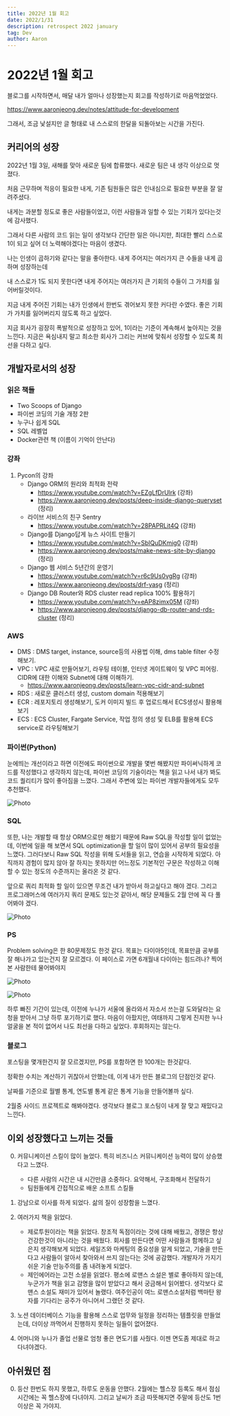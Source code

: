 ```yaml
---
title: 2022년 1월 회고
date: 2022/1/31
description: retrospect 2022 january
tag: Dev
author: Aaron
---
```


# 2022년 1월 회고

블로그를 시작하면서, 매달 내가 얼마나 성장했는지 회고를 작성하기로 마음먹었었다.

https://www.aaronjeong.dev/notes/attitude-for-development

그래서, 조금 낯설지만 글 형태로 내 스스로의 한달을 되돌아보는 시간을 가진다.

## 커리어의 성장

2022년 1월 3일, 새해를 맞아 새로운 팀에 합류했다. 새로운 팀은 내 생각 이상으로 멋졌다.

처음 근무하며 적응이 필요한 내게, 기존 팀원들은 많은 인내심으로 필요한 부분을 잘 알려주셨다.

내게는 과분할 정도로 좋은 사람들이었고, 이런 사람들과 일할 수 있는 기회가 있다는것에 감사했다.

그래서 다른 사람의 코드 읽는 일이 생각보다 간단한 일은 아니지만, 최대한 빨리 스스로 1이 되고 싶어 더 노력해야겠다는 마음이 생겼다.

나는 인생이 곱하기와 같다는 말을 좋아한다. 내게 주어지는 여러가지 큰 수들을 내게 곱하며 성장하는데

내 스스로가 1도 되지 못한다면 내게 주어지는 여러가지 큰 기회의 수들이 그 가치를 잃어버릴것이다.

지금 내게 주어진 기회는 내가 인생에서 한번도 겪어보지 못한 커다란 수였다. 좋은 기회가 가치를 잃어버리지 않도록 하고 싶었다.

지금 회사가 굉장히 폭발적으로 성장하고 있어, 1이라는 기준이 계속해서 높아지는 것을 느낀다. 지금은 욕심내지 말고 최소한 회사가 그리는 커브에 맞춰서 성장할 수 있도록 최선을 다하고 싶다.

## 개발자로서의 성장


### 읽은 책들

- Two Scoops of Django
- 파이썬 코딩의 기술 개정 2판
- 누구나 쉽게 SQL
- SQL 레벨업
- Docker관련 책 (이름이 기억이 안난다)

### 강좌

1. Pycon의 강좌
    - Django ORM의 원리와 최적화 전략
        - https://www.youtube.com/watch?v=EZgLfDrUlrk (강좌)
        - https://www.aaronjeong.dev/posts/deep-inside-django-queryset (정리)
    - 라이브 서비스의 친구 Sentry
        - https://www.youtube.com/watch?v=28PAPRLit4Q (강좌)
    - Django를 Django답게 뉴스 사이트 만들기
        - https://www.youtube.com/watch?v=SbIQuDKmig0 (강좌)
        - https://www.aaronjeong.dev/posts/make-news-site-by-django (정리)
    - Django 웹 서비스 5년간의 운영기
        - https://www.youtube.com/watch?v=r6c9Us0vgRg (강좌)
        - https://www.aaronjeong.dev/posts/drf-yasg (정리)
    - Django DB Router와 RDS cluster read replica 100% 활용하기
        - https://www.youtube.com/watch?v=eAP8zimx05M (강좌)
        - https://www.aaronjeong.dev/posts/django-db-router-and-rds-cluster (정리)

### AWS
- DMS : DMS target, instance, source등의 사용법 이해, dms table filter 수정해보기.
- VPC : VPC 새로 만들어보기, 라우팅 테이블, 인터넷 게이트웨이 및 VPC 피어링. CIDR에 대한
  이해와 Subnet에 대해 이해하기.
    - https://www.aaronjeong.dev/posts/learn-vpc-cidr-and-subnet
- RDS : 새로운 클러스터 생성, custom domain 적용해보기
- ECR : 레포지토리 생성해보기, 도커 이미지 빌드 후 업로드해서 ECS생성시 활용해보기
- ECS : ECS Cluster, Fargate Service, 작업 정의 생성 및 ELB를 활용해 ECS service로 라우팅해보기

### 파이썬(Python)
눈에띄는 개선이라고 하면 이전에도 파이썬으로 개발을 몇번 해봤지만 파이써닉하게 코드를 작성했다고 생각하지 않는데, 파이썬 코딩의 기술이라는 책을 읽고 나서 내가 봐도 코드 퀄리티가 많이 좋아짐을 느꼈다. 그래서 주변에 있는 파이썬 개발자들에게도 모두 추천했다.

<Image
  src='https://seongwoon-blog.s3.ap-northeast-2.amazonaws.com/images/effective-python.png'
  alt="Photo"
  width={300}
  height={400}
  priority
  className="next-image"
/>

### SQL

또한, 나는 개발할 때 항상 ORM으로만 해왔기 때문에 Raw SQL을 작성할 일이 없었는데, 이번에 일을 해 보면서 SQL optimization을 할 일이 많이 있어서 공부의 필요성을 느꼈다. 그러다보니 Raw SQL 작성을 위해 도서들을 읽고, 연습을 시작하게 되었다. 아직까지 경험이 많지 않아 잘 하지는 못하지만 어느정도 기본적인 구문은 작성하고 이해할 수 있는 정도의 수준까지는 올라온 것 같다.

앞으로 쿼리 최적화 할 일이 있으면 무조건 내가 받아서 하고싶다고 해야 겠다. 그리고 프로그래머스에 여러가지 쿼리 문제도 있는것 같아서, 해당 문제들도 2월 안에 꼭 다 풀어봐야 겠다.

<Image
  src='https://seongwoon-blog.s3.ap-northeast-2.amazonaws.com/images/programmers-sql.png'
  alt="Photo"
  width={400}
  height={400}
  priority
  className="next-image"
/>

### PS
Problem solving은 한 80문제정도 한것 같다. 목표는 다이아5인데, 목표만큼 공부를 잘 해나가고 있는건지 잘 모르겠다. 이 페이스로 가면 6개월내 다이아는 힘드려나? 찍어본 사람한테 물어봐야지

<Image
  src='https://seongwoon-blog.s3.ap-northeast-2.amazonaws.com/images/boj-gold.png'
  alt="Photo"
  width={500}
  height={120}
  priority
  className="next-image"
/>

<Image
  src='https://seongwoon-blog.s3.ap-northeast-2.amazonaws.com/images/boj-commits.png'
  alt="Photo"
  width={500}
  height={300}
  priority
  className="next-image"
/>

하루 빠진 기간이 있는데, 이전에 누나가 서울에 올라와서 자소서 쓰는걸 도와달라는 요청을 받아서 그냥 하루 포기하기로 했다. 마음이 아팠지만, 여태까지 그렇게 진지한 누나 얼굴을 본 적이 없어서 나도 최선을 다하고 싶었다. 후회하지는 않는다.

### 블로그

포스팅을 몇개한건지 잘 모르겠지만, PS를 포함하면 한 100개는 한것같다.

정확한 수치는 계산하기 귀찮아서 안했는데, 이게 내가 만든 블로그의 단점인것 같다.

날짜를 기준으로 월별 통계, 연도별 통계 같은 통계 기능을 만들어볼까 싶다.

2월중 사이드 프로젝트로 해봐야겠다. 생각보다 블로그 포스팅이 내게 잘 맞고 재밌다고 느낀다.

## 이외 성장했다고 느끼는 것들

0. 커뮤니케이션 스킬이  많이 늘었다. 특히 비즈니스 커뮤니케이션 능력이 많이 상승했다고 느꼈다.
    - 다른 사람의 시간은 내 시간만큼 소중하다.  요약해서, 구조화해서 전달하기
    - 팀원들에게 간접적으로 배운 소프트 스킬들


1. 강남으로 이사를 하게 되었다. 삶의 질이 성장함을 느꼈다.

2. 여러가지 책을 읽었다.

    - 제로투원이라는 책을 읽었다. 창조적 독점이라는 것에 대해 배웠고, 경쟁은 항상 건강한것이 아니라는 것을 배웠다. 회사를 만든다면 어떤 사람들과 함께하고 싶은지 생각해보게 되었다. 세일즈와 마케팅의 중요성을 알게 되었고, 기술을 만든다고 사람들이 알아서 찾아와서 쓰지 않는다는 것에 공감했다. 개발자가 가지기 쉬운 기술 만능주의를 좀 내려놓게 되었다.
    - 제인에어라는 고전 소설을 읽었다. 평소에 로맨스 소설은 별로 좋아하지 않는데, 누군가가
      책을 읽고 감명을 많이 받았다고 해서 궁금해서 읽어봤다. 생각보다 로맨스 소설도 재미가 있어서 놀랬다. 여주인공이 여느 로맨스소설처럼 백마탄 왕자를 기다리는 공주가 아니어서 그랬던 것 같다.

3. 노션 데이터베이스 기능을 활용해 스스로 업무와 일정을 정리하는 템플릿을 만들었는데, 더이상 까먹어서 진행하지 못하는 일들이 없어졌다.

4. 어머니와 누나가 졸업 선물로 엄청 좋은 면도기를 사줬다. 이젠 면도좀 제대로 하고 다녀야겠다.

## 아쉬웠던 점

0. 등산 한번도 하지 못했고, 하루도 운동을 안했다. 2월에는 헬스장 등록도 해서 점심시간에는 꼭 헬스장에 다녀야지. 그리고 날씨가 조금 따뜻해지면 주말에 등산도 1번 이상은 꼭 가야지.
